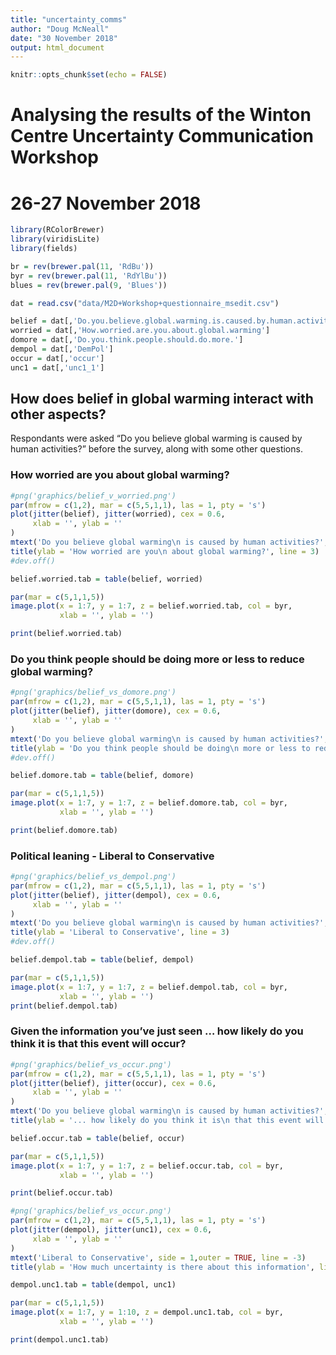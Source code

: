 ```yaml
---
title: "uncertainty_comms"
author: "Doug McNeall"
date: "30 November 2018"
output: html_document
---
```


```r
knitr::opts_chunk$set(echo = FALSE)
```

# Analysing the results of the Winton Centre Uncertainty Communication Workshop
# 26-27 November 2018


```r
library(RColorBrewer)
library(viridisLite)
library(fields)

br = rev(brewer.pal(11, 'RdBu'))
byr = rev(brewer.pal(11, 'RdYlBu'))
blues = rev(brewer.pal(9, 'Blues'))

dat = read.csv("data/M2D+Workshop+questionnaire_msedit.csv")

belief = dat[,'Do.you.believe.global.warming.is.caused.by.human.activities']
worried = dat[,'How.worried.are.you.about.global.warming']
domore = dat[,'Do.you.think.people.should.do.more.']
dempol = dat[,'DemPol']
occur = dat[,'occur']
unc1 = dat[,'unc1_1']

```

## How does belief in global warming interact with other aspects?

Respondants were asked "Do you believe global warming is caused by human activities?" before the survey, along with some other questions.

### How worried are you about global warming?
```r
#png('graphics/belief_v_worried.png')
par(mfrow = c(1,2), mar = c(5,5,1,1), las = 1, pty = 's')
plot(jitter(belief), jitter(worried), cex = 0.6,
     xlab = '', ylab = ''
)
mtext('Do you believe global warming\n is caused by human activities?', side = 1,outer = TRUE, line = -3)
title(ylab = 'How worried are you\n about global warming?', line = 3)
#dev.off()

belief.worried.tab = table(belief, worried)

par(mar = c(5,1,1,5))
image.plot(x = 1:7, y = 1:7, z = belief.worried.tab, col = byr,
           xlab = '', ylab = '')

print(belief.worried.tab)
```



### Do you think people should be doing more or less to reduce global warming?

```r
#png('graphics/belief_vs_domore.png')
par(mfrow = c(1,2), mar = c(5,5,1,1), las = 1, pty = 's')
plot(jitter(belief), jitter(domore), cex = 0.6,
     xlab = '', ylab = ''
)
mtext('Do you believe global warming\n is caused by human activities?', side = 1,outer = TRUE, line = -3)
title(ylab = 'Do you think people should be doing\n more or less to reduce global warming?', line = 3)
#dev.off()

belief.domore.tab = table(belief, domore)

par(mar = c(5,1,1,5))
image.plot(x = 1:7, y = 1:7, z = belief.domore.tab, col = byr,
           xlab = '', ylab = '')

print(belief.domore.tab)

```

### Political leaning - Liberal to Conservative

```r
#png('graphics/belief_vs_dempol.png')
par(mfrow = c(1,2), mar = c(5,5,1,1), las = 1, pty = 's')
plot(jitter(belief), jitter(dempol), cex = 0.6,
     xlab = '', ylab = ''
)
mtext('Do you believe global warming\n is caused by human activities?', side = 1,outer = TRUE, line = -3)
title(ylab = 'Liberal to Conservative', line = 3)
#dev.off()

belief.dempol.tab = table(belief, dempol)

par(mar = c(5,1,1,5))
image.plot(x = 1:7, y = 1:7, z = belief.dempol.tab, col = byr,
           xlab = '', ylab = '')
print(belief.dempol.tab)
```
### Given the information you've just seen ... how likely do you think it is that this event will occur?
```r
#png('graphics/belief_vs_occur.png')
par(mfrow = c(1,2), mar = c(5,5,1,1), las = 1, pty = 's')
plot(jitter(belief), jitter(occur), cex = 0.6,
     xlab = '', ylab = ''
)
mtext('Do you believe global warming\n is caused by human activities?', side = 1,outer = TRUE, line = -3)
title(ylab = '... how likely do you think it is\n that this event will occur', line = 3)

belief.occur.tab = table(belief, occur)

par(mar = c(5,1,1,5))
image.plot(x = 1:7, y = 1:7, z = belief.occur.tab, col = byr,
           xlab = '', ylab = '')

print(belief.occur.tab)
```

```r

#png('graphics/belief_vs_occur.png')
par(mfrow = c(1,2), mar = c(5,5,1,1), las = 1, pty = 's')
plot(jitter(dempol), jitter(unc1), cex = 0.6,
     xlab = '', ylab = ''
)
mtext('Liberal to Conservative', side = 1,outer = TRUE, line = -3)
title(ylab = 'How much uncertainty is there about this information', line = 3)

dempol.unc1.tab = table(dempol, unc1)

par(mar = c(5,1,1,5))
image.plot(x = 1:7, y = 1:10, z = dempol.unc1.tab, col = byr,
           xlab = '', ylab = '')

print(dempol.unc1.tab)
```
